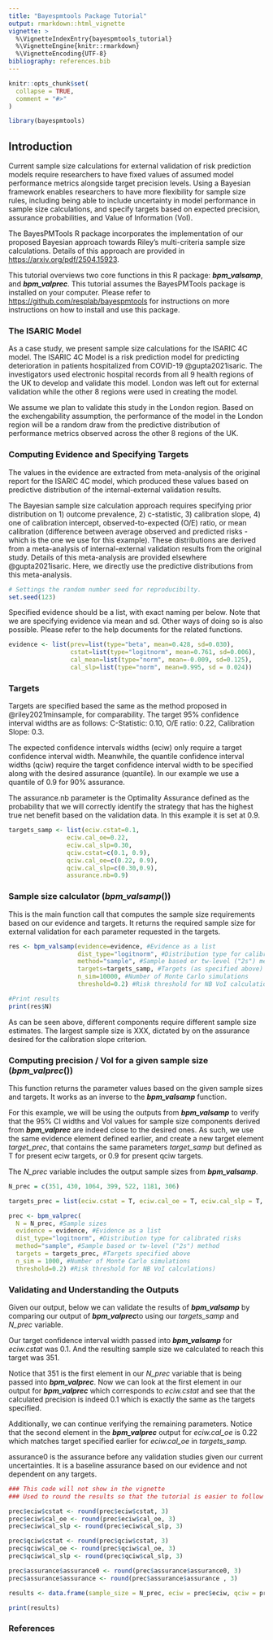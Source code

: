 ```yaml
---
title: "Bayespmtools Package Tutorial"
output: rmarkdown::html_vignette
vignette: >
  %\VignetteIndexEntry{bayespmtools_tutorial}
  %\VignetteEngine{knitr::rmarkdown}
  %\VignetteEncoding{UTF-8}
bibliography: references.bib
---
```


```r
knitr::opts_chunk$set(
  collapse = TRUE,
  comment = "#>"
)
```

```r
library(bayespmtools)
```

## Introduction

Current sample size calculations for external validation of risk prediction models require researchers to have fixed values of assumed model performance metrics alongside target precision levels. Using a Bayesian framework enables researchers to have more flexibility for sample size rules, including being able to include uncertainty in model performance in sample size calculations, and specify targets based on expected precision, assurance probabilities, and Value of Information (VoI).

The BayesPMTools R package incorporates the implementation of our proposed Bayesian approach towards Riley's multi-criteria sample size calculations. Details of this approach are provided in <https://arxiv.org/pdf/2504.15923>.

This tutorial overviews two core functions in this R package: ***bpm_valsamp***, and ***bpm_valprec***. This tutorial assumes the BayesPMTools package is installed on your computer. Please refer to <https://github.com/resplab/bayespmtools> for instructions on more instructions on how to install and use this package.

### The ISARIC Model

As a case study, we present sample size calculations for the ISARIC 4C model. The ISARIC 4C Model is a risk prediction model for predicting deterioration in patients hospitalized from COVID-19 @gupta2021isaric. The investigators used electronic hospital records from all 9 health regions of the UK to develop and validate this model. London was left out for external validation while the other 8 regions were used in creating the model.

We assume we plan to validate this study in the London region. Based on the exchengability assumption, the performance of the model in the London region will be a random draw from the predictive distribution of performance metrics observed across the other 8 regions of the UK.

### Computing Evidence and Specifying Targets

The values in the evidence are extracted from meta-analysis of the original report for the ISARIC 4C model, which produced these values based on predictive distribution of the internal-external validation results.

The Bayesian sample size calculation approach requires specifying prior distribution on 1) outcome prevalence, 2) c-statistic, 3) calibration slope, 4) one of calibration intercept, observed-to-expected (O/E) ratio, or mean calibration (difference between average observed and predicted risks - which is the one we use for this example). These distributions are derived from a meta-analysis of internal-external validation results from the original study. Details of this meta-analysis are provided elsewhere @gupta2021isaric. Here, we directly use the predictive distributions from this meta-analysis.

```r
# Settings the random number seed for reproducibilty.
set.seed(123)
```

Specified evidence should be a list, with exact naming per below. Note that we are specifying evidence via mean and sd. Other ways of doing so is also possible. Please refer to the help documents for the related functions.

```r
evidence <- list(prev=list(type="beta", mean=0.428, sd=0.030),
                 cstat=list(type="logitnorm", mean=0.761, sd=0.006),
                 cal_mean=list(type="norm", mean=-0.009, sd=0.125),
                 cal_slp=list(type="norm", mean=0.995, sd = 0.024))
```

### Targets

Targets are specified based the same as the method proposed in @riley2021minsample, for comparability. The target 95% confidence interval widths are as follows: C-Statistic: 0.10, O/E ratio: 0.22, Calibration Slope: 0.3.

The expected confidence intervals widths (eciw) only require a target confidence interval width. Meanwhile, the quantile confidence interval widths (qciw) require the target confidence interval width to be specified along with the desired assurance (quantile). In our example we use a quantile of 0.9 for 90% assurance.

The assurance.nb parameter is the Optimality Assurance defined as the probability that we will correctly identify the strategy that has the highest true net benefit based on the validation data. In this example it is set at 0.9.

```r
targets_samp <- list(eciw.cstat=0.1,
                eciw.cal_oe=0.22,
                eciw.cal_slp=0.30,
                qciw.cstat=c(0.1, 0.9),
                qciw.cal_oe=c(0.22, 0.9),
                qciw.cal_slp=c(0.30,0.9),
                assurance.nb=0.9)
```

### Sample size calculator (*bpm_valsamp*())

This is the main function call that computes the sample size requirements based on our evidence and targets. It returns the required sample size for external validation for each parameter requested in the targets.

```r
res <- bpm_valsamp(evidence=evidence, #Evidence as a list
                   dist_type="logitnorm", #Distribution type for calibrated risks
                   method="sample", #Sample based or tw-level ("2s") method
                   targets=targets_samp, #Targets (as specified above)
                   n_sim=10000, #Number of Monte Carlo simulations
                   threshold=0.2) #Risk threshold for NB VoI calculations
```

```r
#Print results
print(res$N)
```

As can be seen above, different components require different sample size estimates. The largest sample size is XXX, dictated by on the assurance desired for the calibration slope criterion.

### Computing precision / VoI for a given sample size (*bpm_valprec*())

This function returns the parameter values based on the given sample sizes and targets. It works as an inverse to the ***bpm_valsamp*** function.

For this example, we will be using the outputs from ***bpm_valsamp*** to verify that the 95% CI widths and VoI values for sample size components derived from ***bpm_valprec*** are indeed close to the desired ones. As such, we use the same evidence element defined earlier, and create a new target element *target_prec*, that contains the same parameters *target_samp* but defined as T for present eciw targets, or 0.9 for present qciw targets.

The *N_prec* variable includes the output sample sizes from ***bpm_valsamp***.

```r
N_prec = c(351, 430, 1064, 399, 522, 1181, 306)

targets_prec = list(eciw.cstat = T, eciw.cal_oe = T, eciw.cal_slp = T, qciw.cstat = 0.9, qciw.cal_oe = 0.9, qciw.cal_slp = 0.9, assurance.nb=T)

prec <- bpm_valprec(
  N = N_prec, #Sample sizes
  evidence = evidence, #Evidence as a list
  dist_type="logitnorm", #Distribution type for calibrated risks
  method="sample", #Sample based or tw-level ("2s") method
  targets = targets_prec, #Targets specified above
  n_sim = 1000, #Number of Monte Carlo simulations
  threshold=0.2) #Risk threshold for NB VoI calculations)

```

### Validating and Understanding the Outputs

Given our output, below we can validate the results of ***bpm_valsamp*** by comparing our output of ***bpm_valprec***to using our *targets_samp* and *N_prec* variable.

Our target confidence interval width passed into ***bpm_valsamp*** for *eciw.cstat* was 0.1. And the resulting sample size we calculated to reach this target was 351.

Notice that 351 is the first element in our *N_prec* variable that is being passed into ***bpm_valprec***. Now we can look at the first element in our output for ***bpm_valprec*** which corresponds to *eciw.cstat* and see that the calculated precision is indeed 0.1 which is exactly the same as the targets specified.

Additionally, we can continue verifying the remaining parameters. Notice that the second element in the ***bpm_valprec*** output for *eciw.cal_oe* is 0.22 which matches target specified earlier for *eciw.cal_oe* in *targets_samp.*

assurance0 is the assurance before any validation studies given our current uncertainties. It is a baseline assurance based on our evidence and not dependent on any targets.

```r
### This code will not show in the vignette
### Used to round the results so that the tutorial is easier to follow

prec$eciw$cstat <- round(prec$eciw$cstat, 3)
prec$eciw$cal_oe <- round(prec$eciw$cal_oe, 3)
prec$eciw$cal_slp <- round(prec$eciw$cal_slp, 3)

prec$qciw$cstat <- round(prec$qciw$cstat, 3)
prec$qciw$cal_oe <- round(prec$qciw$cal_oe, 3)
prec$qciw$cal_slp <- round(prec$qciw$cal_slp, 3)

prec$assurance$assurance0 <- round(prec$assurance$assurance0, 3)
prec$assurance$assurance <- round(prec$assurance$assurance , 3)
```

```r

results <- data.frame(sample_size = N_prec, eciw = prec$eciw, qciw = prec$qciw, prec$assurance)

print(results)
```

### References
